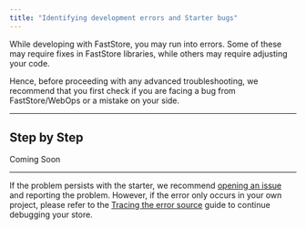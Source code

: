 ```yaml
---
title: "Identifying development errors and Starter bugs"
---
```


While developing with FastStore, you may run into errors. Some of these may require fixes in FastStore libraries, while others may require adjusting your code.

Hence, before proceeding with any advanced troubleshooting, we recommend that you first check if you are facing a bug from FastStore/WebOps or a mistake on your side.

---

## Step by Step

Coming Soon

---

If the problem persists with the starter, we recommend [opening an issue](https://github.com/vtex/faststore/issues/new/choose) and reporting the problem. However, if the error only occurs in your own project, please refer to the [Tracing the error source](/docs/troubleshooting/tracing-the-error-source) guide to continue debugging your store.
